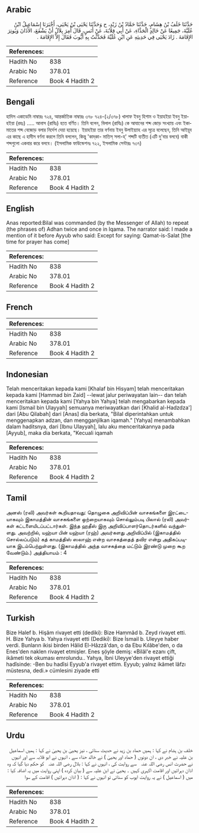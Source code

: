 ## Arabic


<div dir="rtl" lang="ar" style={{fontSize:'larger',backgroundColor:'#f8f9fa',padding:20}}>
حَدَّثَنَا خَلَفُ بْنُ هِشَامٍ، حَدَّثَنَا حَمَّادُ بْنُ زَيْدٍ، ح وَحَدَّثَنَا يَحْيَى بْنُ يَحْيَى، أَخْبَرَنَا إِسْمَاعِيلُ ابْنُ عُلَيَّةَ، جَمِيعًا عَنْ خَالِدٍ الْحَذَّاءِ، عَنْ أَبِي قِلاَبَةَ، عَنْ أَنَسٍ، قَالَ أُمِرَ بِلاَلٌ أَنْ يَشْفَعَ، الأَذَانَ وَيُوتِرَ الإِقَامَةَ ‏.‏ زَادَ يَحْيَى فِي حَدِيثِهِ عَنِ ابْنِ عُلَيَّةَ فَحَدَّثْتُ بِهِ أَيُّوبَ فَقَالَ إِلاَّ الإِقَامَةَ ‏.‏
</div>
<div style={{backgroundColor:'#f8f9fa',padding:20, marginBottom: 10}}><table> <thead> <tr> <th>References:</th> <th></th> </tr> </thead> <tbody><tr><td>Hadith No</td><td>838</td></tr><tr><td>Arabic No</td><td>378.01</td></tr><tr><td>Reference</td><td>Book 4 Hadith 2</td></tr></tbody></table></div>

## Bengali


<div dir="ltr" lang="bn" style={{fontSize:'larger',backgroundColor:'#f8f9fa',padding:20}}>
হাদিস একাডেমি নাম্বারঃ ৭২৪, আন্তর্জাতিক নাম্বারঃ ৩৭৮ ৭২৪-(২/৩৭৮) খালাফ ইবনু হিশাম ও ইয়াহইয়া ইবনু ইয়াহইয়া (রহঃ) ..... আনাস (রাযিঃ) হতে বর্ণিত। তিনি বলেন, বিলাল (রাযিঃ) কে আযানের শব্দ জোড় সংখ্যায় এবং ইকামাতের শব্দ বেজোড় বলার নির্দেশ দেয়া হয়েছে। ইয়াহইয়া তার বর্ণনায় ইবনু উলাইয়্যাহ এর সূত্রে বলেছেন, তিনি আইয়ূব এর কাছে এ হাদীস বর্ণনা করলে তিনি বললেন, কিন্তু 'কাদ্‌কা- মাতিস্ সলা-হ্‌' শব্দটি ব্যতীত (এটি দু'বার বলবে) বাকী শব্দগুলো একবার করে বলবে। (ইসলামিক ফাউন্ডেশনঃ ৭২২, ইসলামিক সেন্টারঃ ৭৩৭)
</div>
<div style={{backgroundColor:'#f8f9fa',padding:20, marginBottom: 10}}><table> <thead> <tr> <th>References:</th> <th></th> </tr> </thead> <tbody><tr><td>Hadith No</td><td>838</td></tr><tr><td>Arabic No</td><td>378.01</td></tr><tr><td>Reference</td><td>Book 4 Hadith 2</td></tr></tbody></table></div>

## English


<div dir="ltr" lang="en" style={{fontSize:'larger',backgroundColor:'#f8f9fa',padding:20}}>
Anas reported:Bilal was commanded (by the Messenger of Allah) to repeat (the phrases of) Adhan twice and once in Iqama. The narrator said: I made a mention of it before Ayyub who said: Except for saying: Qamat-is-Salat [the time for prayer has come]
</div>
<div style={{backgroundColor:'#f8f9fa',padding:20, marginBottom: 10}}><table> <thead> <tr> <th>References:</th> <th></th> </tr> </thead> <tbody><tr><td>Hadith No</td><td>838</td></tr><tr><td>Arabic No</td><td>378.01</td></tr><tr><td>Reference</td><td>Book 4 Hadith 2</td></tr></tbody></table></div>

## French


<div dir="ltr" lang="fr" style={{fontSize:'larger',backgroundColor:'#f8f9fa',padding:20}}>

</div>
<div style={{backgroundColor:'#f8f9fa',padding:20, marginBottom: 10}}><table> <thead> <tr> <th>References:</th> <th></th> </tr> </thead> <tbody><tr><td>Hadith No</td><td>838</td></tr><tr><td>Arabic No</td><td>378.01</td></tr><tr><td>Reference</td><td>Book 4 Hadith 2</td></tr></tbody></table></div>

## Indonesian


<div dir="ltr" lang="id" style={{fontSize:'larger',backgroundColor:'#f8f9fa',padding:20}}>
Telah menceritakan kepada kami [Khalaf bin Hisyam] telah menceritakan kepada kami [Hammad bin Zaid] --lewat jalur periwayatan lain-- dan telah menceritakan kepada kami [Yahya bin Yahya] telah mengabarkan kepada kami [Ismail bin Ulayyah] semuanya meriwayatkan dari [Khalid al-Hadzdza'] dari [Abu Qilabah] dari [Anas] dia berkata, "Bilal diperintahkan untuk menggenapkan adzan, dan mengganjilkan iqamah." [Yahya] menambahkan dalam haditsnya, dari [Ibnu Ulayyah], lalu aku menceritakannya pada [Ayyub], maka dia berkata, "Kecuali iqamah
</div>
<div style={{backgroundColor:'#f8f9fa',padding:20, marginBottom: 10}}><table> <thead> <tr> <th>References:</th> <th></th> </tr> </thead> <tbody><tr><td>Hadith No</td><td>838</td></tr><tr><td>Arabic No</td><td>378.01</td></tr><tr><td>Reference</td><td>Book 4 Hadith 2</td></tr></tbody></table></div>

## Tamil


<div dir="ltr" lang="ta" style={{fontSize:'larger',backgroundColor:'#f8f9fa',padding:20}}>
அனஸ் (ரலி) அவர்கள் கூறியதாவது: தொழுகை அறிவிப்பின் வாசகங்களை இரட்டையாகவும் இகாமத்தின் வாசகங்களை ஒற்றையாகவும் சொல்லும்படி பிலால் (ரலி) அவர்கள் கட்டளையிடப்பட்டார்கள். இந்த ஹதீஸ் இரு அறிவிப்பாளர்தொடர்களில் வந்துள்ளது. அவற்றில், யஹ்யா பின் யஹ்யா (ரஹ்) அவர்களது அறிவிப்பில் (இகாமத்தில் சொல்லப்படும்) கத் காமத்திஸ் ஸலாஹ் என்ற வாசகத்தைத் தவிர என்று அதிகப்படியாக இடம்பெற்றுள்ளது. (இகாமத்தில் அந்த வாசகத்தை மட்டும் இரண்டு முறை கூற வேண்டும்.) அத்தியாயம் : 4
</div>
<div style={{backgroundColor:'#f8f9fa',padding:20, marginBottom: 10}}><table> <thead> <tr> <th>References:</th> <th></th> </tr> </thead> <tbody><tr><td>Hadith No</td><td>838</td></tr><tr><td>Arabic No</td><td>378.01</td></tr><tr><td>Reference</td><td>Book 4 Hadith 2</td></tr></tbody></table></div>

## Turkish


<div dir="ltr" lang="tr" style={{fontSize:'larger',backgroundColor:'#f8f9fa',padding:20}}>
Bize Halef b. Hişâm rivayet etti (dediki): Bize Hammâd b. Zeyd rivayet etti. H. Bize Yahya b. Yahya rivayet etti (Dediki): Bize İsmail b. Uleyye haber verdi. Bunların ikisi birden Hâlid El-Hâzzâ'dan, o da Ebu Kılâbe'den, o da Enes'den naklen rivayet etmişler. Enes şöyle demiş: «Bilâl'e ezanı çift, ikâmeti tek okuması emrolundu.. Yahya, İbni Uleyye'den rivayet ettiği hadîsinde: -Ben bu hadîsi Eyyub'a rivayet ettim. Eyyub; yalnız ikâmet lâfzı müstesna, dedi.» cümlesini ziyade etti
</div>
<div style={{backgroundColor:'#f8f9fa',padding:20, marginBottom: 10}}><table> <thead> <tr> <th>References:</th> <th></th> </tr> </thead> <tbody><tr><td>Hadith No</td><td>838</td></tr><tr><td>Arabic No</td><td>378.01</td></tr><tr><td>Reference</td><td>Book 4 Hadith 2</td></tr></tbody></table></div>

## Urdu


<div dir="rtl" lang="ur" style={{fontSize:'larger',backgroundColor:'#f8f9fa',padding:20}}>
خلف بن ہشام نے کہا : ہمیں حماد بن زید نے حدیث سنائی ، نیز یحییٰ بن یحییٰ نے کہا : ہمیں اسماعیل بن علیہ نے خبر دی ، ان دونوں ( حماد اور یحییٰ ) نے خالد حذاء سے ، انہوں نے ابو قلابہ سے اور انہوں نے حضرت انس ‌رضی ‌اللہ ‌عنہ ‌ ‌ سے روایت کی ، انہوں نے کہا : بلال ‌رضی ‌اللہ ‌عنہ ‌ ‌ کو حکم دیا گیا کہ وہ اذان دہرائیں اور اقامت اکہری کہیں ۔ یحییٰ نے ابن علیہ سے ( بیان کردہ ) اپنی روایت میں یہ اضافہ کیا : میں ( اسماعیل ) نے یہ روایت ایوب کو سنائی تو انہوں نے کہا : ( اذان دہرائیں ) اقامت کے سوا
</div>
<div style={{backgroundColor:'#f8f9fa',padding:20, marginBottom: 10}}><table> <thead> <tr> <th>References:</th> <th></th> </tr> </thead> <tbody><tr><td>Hadith No</td><td>838</td></tr><tr><td>Arabic No</td><td>378.01</td></tr><tr><td>Reference</td><td>Book 4 Hadith 2</td></tr></tbody></table></div>